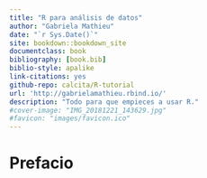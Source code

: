```yaml
--- 
title: "R para análisis de datos"
author: "Gabriela Mathieu"
date: "`r Sys.Date()`"
site: bookdown::bookdown_site
documentclass: book
bibliography: [book.bib]
biblio-style: apalike
link-citations: yes
github-repo: calcita/R-tutorial
url: 'http://gabrielamathieu.rbind.io/'
description: "Todo para que empieces a usar R."
#cover-image: "IMG_20181221_143629.jpg"
#favicon: "images/favicon.ico"
---
```


# Prefacio {-}


